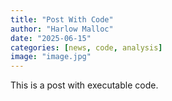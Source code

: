```yaml
---
title: "Post With Code"
author: "Harlow Malloc"
date: "2025-06-15"
categories: [news, code, analysis]
image: "image.jpg"
---
```


This is a post with executable code.
